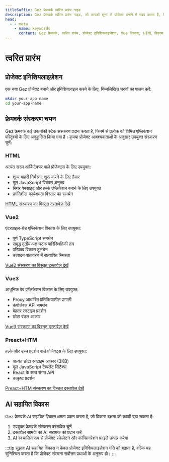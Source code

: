 ```yaml
---
titleSuffix: Gez फ्रेमवर्क त्वरित प्रारंभ गाइड
description: Gez फ्रेमवर्क त्वरित प्रारंभ गाइड, जो आपको शून्य से प्रोजेक्ट बनाने में मदद करता है, जिसमें प्रोजेक्ट इनिशियलाइज़ेशन, फ्रेमवर्क संस्करण चयन और AI सहायित विकास शामिल है।
head:
  - - meta
    - name: keywords
      content: Gez फ्रेमवर्क, त्वरित प्रारंभ, प्रोजेक्ट इनिशियलाइज़ेशन, Vue विकास, HTML विकास, AI सहायित
---
```


# त्वरित प्रारंभ

## प्रोजेक्ट इनिशियलाइज़ेशन

एक नया Gez प्रोजेक्ट बनाने और इनिशियलाइज़ करने के लिए, निम्नलिखित चरणों का पालन करें:

```bash
mkdir your-app-name
cd your-app-name
```

## फ्रेमवर्क संस्करण चयन

Gez फ्रेमवर्क कई तकनीकी स्टैक संस्करण प्रदान करता है, जिनमें से प्रत्येक को विभिन्न एप्लिकेशन परिदृश्यों के लिए अनुकूलित किया गया है। कृपया प्रोजेक्ट आवश्यकताओं के अनुसार उपयुक्त संस्करण चुनें:

### HTML

अत्यंत सरल आर्किटेक्चर वाले प्रोजेक्ट्स के लिए उपयुक्त:

- शून्य बाहरी निर्भरता, शुरू करने के लिए तैयार
- मूल JavaScript विकास अनुभव
- स्थिर वेबसाइट और हल्के एप्लिकेशन बनाने के लिए उपयुक्त
- प्रगतिशील कार्यक्षमता विस्तार का समर्थन

[HTML संस्करण का विस्तृत दस्तावेज़ देखें](../frameworks/html.md)

### Vue2

एंटरप्राइज़-ग्रेड एप्लिकेशन विकास के लिए उपयुक्त:

- पूर्ण TypeScript समर्थन
- समृद्ध तृतीय-पक्ष घटक पारिस्थितिकी तंत्र
- परिपक्व विकास टूलचेन
- उत्पादन वातावरण में सत्यापित स्थिरता

[Vue2 संस्करण का विस्तृत दस्तावेज़ देखें](../frameworks/vue2.md)

### Vue3

आधुनिक वेब एप्लिकेशन विकास के लिए उपयुक्त:

- Proxy आधारित प्रतिक्रियाशील प्रणाली
- कंपोज़ेबल API समर्थन
- बेहतर रनटाइम प्रदर्शन
- छोटा बंडल आकार

[Vue3 संस्करण का विस्तृत दस्तावेज़ देखें](../frameworks/vue3.md)

### Preact+HTM

हल्के और उच्च प्रदर्शन वाले प्रोजेक्ट्स के लिए उपयुक्त:

- अत्यंत छोटा रनटाइम आकार (3KB)
- मूल JavaScript टेम्पलेट सिंटैक्स
- React के साथ संगत API
- उत्कृष्ट प्रदर्शन

[Preact+HTM संस्करण का विस्तृत दस्तावेज़ देखें](../frameworks/preact-htm.md)

## AI सहायित विकास

Gez फ्रेमवर्क AI सहायित विकास क्षमता प्रदान करता है, जो विकास दक्षता को काफी बढ़ा सकता है:

1. उपयुक्त फ्रेमवर्क संस्करण दस्तावेज़ चुनें
2. दस्तावेज़ सामग्री को AI सहायक को प्रदान करें
3. AI स्वचालित रूप से प्रोजेक्ट स्केलेटन और कॉन्फ़िगरेशन फ़ाइलें उत्पन्न करेगा

:::tip सुझाव
AI सहायित विकास न केवल प्रोजेक्ट इनिशियलाइज़ेशन गति को बढ़ाता है, बल्कि यह सुनिश्चित करता है कि प्रोजेक्ट संरचना सर्वोत्तम प्रथाओं के अनुरूप हो।
:::